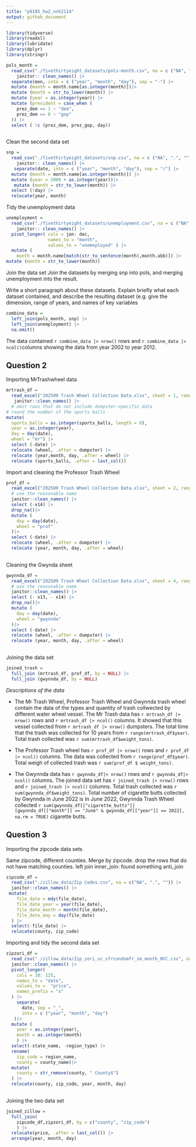 ```yaml
---
title: "p8105_hw2_nnk2114"
output: github_document
---
```


```r
library(tidyverse)
library(readxl)
library(lubridate)
library(dplyr)
library(stringr)
```


```r
pols_month = 
  read_csv("./fivethirtyeight_datasets/pols-month.csv", na = c ("NA", ".", ""), show_col_types = FALSE ) |>
    janitor:: clean_names() |>
  separate(mon, into = c ("year", "month", "day"), sep = "-") |>
  mutate (month = month.name[as.integer(month)])|> 
  mutate (month = str_to_lower(month)) |>
  mutate (year = as.integer(year)) |>
  mutate (president = case_when (
    prez_dem == 1 ~ "dem",
    prez_dem == 0 ~ "gop"
  )) |>
  select ( !c (prez_dem, prez_gop, day))
  
```

Clean the second data set
```r
snp = 
  read_csv("./fivethirtyeight_datasets/snp.csv", na = c ("NA", ".", ""), show_col_types = FALSE ) |>
    janitor:: clean_names() |>
   separate(date, into = c ("year", "month", "day"), sep = "/") |>
  mutate (month = month.name[as.integer(month)]) |>
  mutate (year = 2000 + as.integer(year))|>
   mutate (month = str_to_lower(month)) |>
  select (!day) |>
  relocate(year, month)
```
Tidy the unemployment data
```r
unemployment = 
  read_csv("./fivethirtyeight_datasets/unemployment.csv", na = c ("NA", ".", ""), show_col_types = FALSE ) |>
    janitor:: clean_names() |>
  pivot_longer( cols = jan: dec,
                names_to = "month",
                values_to = "unemeployed" ) |>
  mutate (
    month = month.name[match(str_to_sentence(month),month.abb)]) |>
mutate (month = str_to_lower(month))
```

Join the data set 
Join the datasets by merging snp into pols, and merging unemployment into the result.

Write a short paragraph about these datasets. Explain briefly what each dataset contained, and describe the resulting dataset (e.g. give the dimension, range of years, and names of key variables


```r
combine_data =
  left_join(pols_month, snp) |>
  left_join(unemployment) |>
  na.omit()
```
The data contained `r combine_data |> nrow()` rows and `r combine_data |> ncol()`columns showing the data from year 2002 to year 2012. 

## Question 2
Importing MrTrashwheel data

```r
mrtrash_df = 
  read_excel("202509 Trash Wheel Collection Data.xlsx", sheet = 1, range = "A2:N653")|>
   janitor::clean_names() |>
  # omit rows that do not include dumpster-specific data 
# round the number of the sports balls 
mutate(
  sports_balls = as.integer(sports_balls, length = 0),
  year = as.integer(year),
  day = day(date),
  wheel = "mr") |>
  select (-date) |>
  relocate (wheel, .after = dumpster) |>
  relocate (year,month, day, .after = wheel) |>
  relocate (sports_balls, .after = last_col())
```

Import and cleaning the Professor Trash Wheel
```r
prof_df = 
  read_excel("202509 Trash Wheel Collection Data.xlsx", sheet = 2, range = "A2:N653")|>
  # use the reasonable name
  janitor::clean_names() |>
  select (-x14) |>
  drop_na()|>
  mutate (
    day = day(date),
    wheel = "prof"
  )|>
  select (-date) |>
  relocate (wheel, .after = dumpster) |>
  relocate (year, month, day, .after = wheel)
  
```

Cleaning the Gwynda sheet
```r
gwynnda_df = 
  read_excel("202509 Trash Wheel Collection Data.xlsx", sheet = 4, range = "A2:N653")|>
  # use the reasonable name
  janitor::clean_names() |>
  select (- x13, - x14) |>
  drop_na()|>
  mutate (
    day = day(date),
    wheel = "gwynnda"
  )|>
  select (-date) |>
  relocate (wheel, .after = dumpster) |>
  relocate (year, month, day, .after = wheel)
  
```
Joining the data set

```r
joined_trash = 
  full_join (mrtrash_df, prof_df, by = NULL) |>
  full_join (gwynnda_df, by = NULL)
```

*Descriptions of the data*

* The Mr Trash Wheel, Professor Trash Wheel and Gwynnda trash wheel contain the data of the types and quantity of trash collwected by different water wheel vessel. 
The Mr Trash data has `r mrtrash_df |> nrow()` rows and `r mrtrash_df |> ncol()` columns. 
It showed that this vessel collected from `r mrtrash_df |> nrow()` dumpsters. 
The total time that the trash was collected for 10 years from `r range(mrtrash_df$year)`. Total trash collected was `r sum(mrtrash_df$weight_tons)`.

* The Professor Trash wheel has `r prof_df |> nrow()` rows and `r prof_df |> ncol()` columns. The data was collected from `r range(prof_df$year)`. Total weigh of collected trash was `r sum(prof_df $ weight_tons)`.

* The Gwynnda data has `r gwynnda_df|> nrow()` rows and `r gwynnda_df|> ncol()` columns.
The joined data set has `r joined_trash |> nrow()` rows and `r joined_trash |> ncol()` columns. Total trash collected was `r sum(gwynnda_df$weight_tons)`.
Total number of cigarette butts collected by Gwynnda in June 2022 is In June 2022, Gwynnda Trash Wheel collected `r sum(gwynnda_df[["cigarette_butts"]][gwynnda_df[["month"]] == "June" & gwynnda_df[["year"]] == 2022], na.rm = TRUE)` cigarette butts.

## Question 3
Importing the zipcode data sets

Same zipcode, different counties.
Merge by zipcode. drop the rows that do not have matching counties. left join
inner_join: found something 
anti_join

```r
zipcode_df = 
  read_csv("./zillow_data/Zip Codes.csv", na = c("NA", ".", "")) |> 
  janitor::clean_names() |> 
 mutate(
    file_date = mdy(file_date),
    file_date_year = year(file_date),
    file_date_month = month(file_date),
    file_date_day = day(file_date)
  ) |> 
  select(-file_date) |> 
  relocate(county, zip_code)
```
Importing and tidy the second data set
```r
zipzori_df =
  read_csv("./zillow_data/Zip_zori_uc_sfrcondomfr_sm_month_NYC.csv", na = c("NA", ".", "")) |> 
  janitor::clean_names() |> 
  pivot_longer(
    cols = 10: 125,
    names_to = "date",
    values_to =  "price",
    names_prefix = "x"
  ) |>
    separate(
      date, sep = "_",
      into = c ("year", "month", "day")
   )|>
  mutate (
    year = as.integer(year),
    month = as.integer(month)
    ) |>
  select(-state_name, -region_type) |>
  rename(
    zip_code = region_name,
    county = county_name)|>
  mutate(
    county = str_remove(county, " County$")
  ) |>
  relocate(county, zip_code, year, month, day)
  
```
Joining the two data set
```r
joined_zillow = 
  full_join(
    zipcode_df,zipzori_df, by = c("county", "zip_code")
    ) |> 
  relocate(price, .after = last_col()) |> 
  arrange(year, month, day)
```


